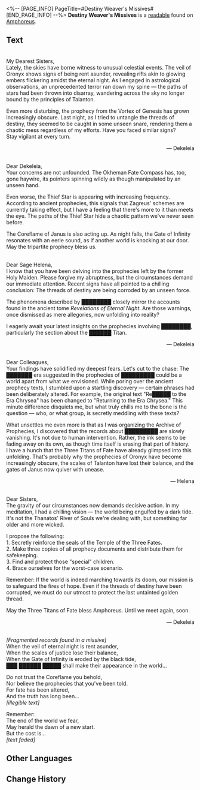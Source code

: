 <%-- [PAGE_INFO]
PageTitle=#Destiny Weaver's Missives#
[END_PAGE_INFO] --%>
{{Readable Infobox
|id           = 469
|partIds      = 190780
|title        = 
|image        = Item Destiny Weaver's Missives.png
|world        = Amphoreus
|parts        = 1
|author       = <!--to be added-->
|description  = Letters between several Destiny Weavers. Some of the writing has become illegible, either due to the passage of time or someone deliberately erasing them.
|part1        = Destiny Weaver's Missives
|source1      = {{cx|Source missing}}
|characters   = Janus; Oronyx; Talanton; Thanatos; Zagreus
|factions     = 
}}
'''Destiny Weaver's Missives''' is a [[readable]] found on [[Amphoreus]].
<!--
==Location==
{{Map Embed|<map name>|<marker id>}}
-->
==Text==
{{Size|28|First Missive}}<br />
My Dearest Sisters,<br />
Lately, the skies have borne witness to unusual celestial events. The veil of Oronyx shows signs of being rent asunder, revealing rifts akin to glowing embers flickering amidst the eternal night. As I engaged in astrological observations, an unprecedented terror ran down my spine &mdash; the paths of stars had been thrown into disarray, wandering across the sky no longer bound by the principles of Talanton.

Even more disturbing, the prophecy from the Vortex of Genesis has grown increasingly obscure. Last night, as I tried to untangle the threads of destiny, they seemed to be caught in some unseen snare, rendering them a chaotic mess regardless of my efforts. Have you faced similar signs?<br />
Stay vigilant at every turn.<br /><div align="right">&mdash; Dekeleia</div>

{{Size|28|Second Missive}}<br />
Dear Dekeleia,<br />
Your concerns are not unfounded. The Okheman Fate Compass has, too, gone haywire, its pointers spinning wildly as though manipulated by an unseen hand.

Even worse, the Thief Star is appearing with increasing frequency. According to ancient prophecies, this signals that Zagreus' schemes are currently taking effect, but I have a feeling that there's more to it than meets the eye. The paths of the Thief Star hide a chaotic pattern we've never seen before.

The Coreflame of Janus is also acting up. As night falls, the Gate of Infinity resonates with an eerie sound, as if another world is knocking at our door.<br />
May the tripartite prophecy bless us.

{{Size|28|Third Missive}}<br />
Dear Sage Helena,<br />
I know that you have been delving into the prophecies left by the former Holy Maiden. Please forgive my abruptness, but the circumstances demand our immediate attention. Recent signs have all pointed to a chilling conclusion: The threads of destiny are being corroded by an unseen force.

The phenomena described by ████████ closely mirror the accounts found in the ancient tome ''Revelations of Eternal Night''. Are those warnings, once dismissed as mere allegories, now unfolding into reality?

I eagerly await your latest insights on the prophecies involving ████████, particularly the section about the ██████ Titan.<br /><div align="right">&mdash; Dekeleia</div>

{{Size|28|Fourth Missive}}<br />
Dear Colleagues,<br />
Your findings have solidified my deepest fears. Let's cut to the chase: The ███████ era suggested in the prophecies of █████████ could be a world apart from what we envisioned. While poring over the ancient prophecy texts, I stumbled upon a startling discovery &mdash; certain phrases had been deliberately altered. For example, the original text "Re█████ to the Era Chrysea" has been changed to "Returning to the Era Chrysea." This minute difference disquiets me, but what truly chills me to the bone is the question &mdash; who, or what group, is secretly meddling with these texts?

What unsettles me even more is that as I was organizing the Archive of Prophecies, I discovered that the records about █████████ are slowly vanishing. It's not due to human intervention. Rather, the ink seems to be fading away on its own, as though time itself is erasing that part of history.<br />
I have a hunch that the Three Titans of Fate have already glimpsed into this unfolding. That's probably why the prophecies of Oronyx have become increasingly obscure, the scales of Talanton have lost their balance, and the gates of Janus now quiver with unease.<br /><div align="right">&mdash; Helena</div>

{{Size|28|Fifth Missive}}<br />
Dear Sisters,<br />
The gravity of our circumstances now demands decisive action. In my meditation, I had a chilling vision &mdash; the world being engulfed by a dark tide. It's not the Thanatos' River of Souls we're dealing with, but something far older and more wicked.

I propose the following:<br />
1. Secretly reinforce the seals of the Temple of the Three Fates.<br />
2. Make three copies of all prophecy documents and distribute them for safekeeping.<br />
3. Find and protect those "special" children.<br />
4. Brace ourselves for the worst-case scenario.

Remember: If the world is indeed marching towards its doom, our mission is to safeguard the fires of hope. Even if the threads of destiny have been corrupted, we must do our utmost to protect the last untainted golden thread.

May the Three Titans of Fate bless Amphoreus. Until we meet again, soon.<br /><div align="right">&mdash; Dekeleia</div>

{{Size|28|Appendix: Prophecy Shard}}<br />
''[Fragmented records found in a missive]''<br />
When the veil of eternal night is rent asunder,<br />
When the scales of justice lose their balance,<br />
When the Gate of Infinity is eroded by the black tide,<br />
███ ██████ █████ shall make their appearance in the world...

Do not trust the Coreflame you behold,<br />
Nor believe the prophecies that you've been told.<br />
For fate has been altered,<br />
And the truth has long been...<br />
''[illegible text]''

Remember:<br />
The end of the world we fear,<br />
May herald the dawn of a new start.<br />
But the cost is...<br />
''[text faded]''

<!--
==Trivia==
* 
-->
==Other Languages==
{{Other Languages
|en   = Destiny Weaver's Missives
|zhs  = 命运织者的密函
|zht  = 命運織者的密函
|ja   = 運命の織り手の密書
|ko   = 운명 방직공의 밀서
|es   = Cartas secretas de las tejedoras del destino
|fr   = Lettres des tisseuses du destin
|ru   = Тайная переписка ткачей судьбы
|th   = จดหมายลับของผู้ถักทอโชคชะตา
|vi   = Mật Hàm Của Người Dệt Vận Mệnh
|de   = Geheime Schreiben der Schicksalsweberinnen
|id   = Surat Rahasia Penenun Takdir
|pt   = Cartas da Tecelã do Destino
}}

==Change History==
{{Change History|3.0}}